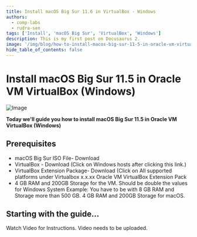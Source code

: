 ```yaml
---
title: Install macOS Big Sur 11.6 in VirtualBox - Windows
authors:
  - comp-labs
  - rudra-sen
tags: ['Install', 'macOS Big Sur', 'VirtualBox', 'Windows']
description: This is my first post on Docusaurus 2.
image: '/img/blog/how-to-install-macos-big-sur-11-5-in-oracle-vm-virtualbox-windows.jpg'
hide_table_of_contents: false
---
```

# Install macOS Big Sur 11.5 in Oracle VM VirtualBox (Windows)

![Image](/img/blog/how-to-install-macos-big-sur-11-5-in-oracle-vm-virtualbox-windows.jpg)

**Today we'll guide you how to install macOS Big Sur 11.5 in Oracle VM VirtualBox (Windows)**
<!-- truncate -->
## Prerequisites

- macOS Big Sur ISO File- Download
- VirtualBox - Download (Click on Windows hosts after clicking this link.)
- VirtualBox Extension Package- Download (Click on All supported platforms under Virtualbox x.x.xx Oracle VM VirtualBox Extension Pack
- 4 GB RAM and 200GB Storage for the VM. Should be double the values for Windows System Example: You have to be with 8 GB RAM and Storage more than 500 GB. 4 GB RAM and 200GB Storage for macOS.

## Starting with the guide...

Watch Video for Instructions.
Video needs to be uploaded.